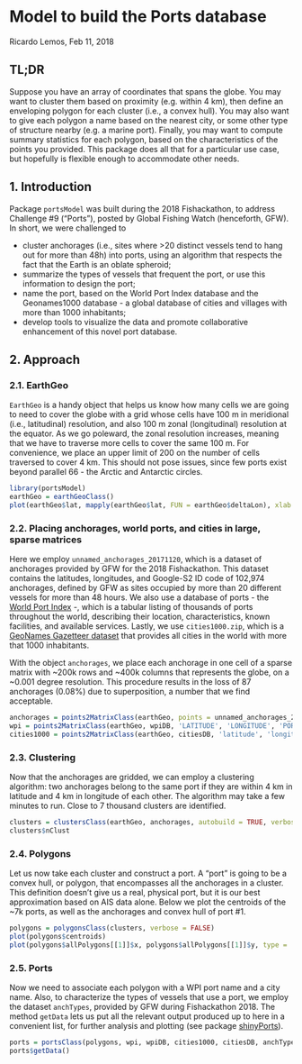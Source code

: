 # Model to build the Ports database

Ricardo Lemos, Feb 11, 2018

## TL;DR

Suppose you have an array of coordinates that spans the globe. You may want to cluster them based on proximity (e.g. within 4 km), then define an enveloping polygon for each cluster (i.e., a convex hull). You may also want to give each polygon a name based on the nearest city, or some other type of structure nearby (e.g. a marine port). Finally, you may want to compute summary statistics for each polygon, based on the characteristics of the points you provided. This package does all that for a particular use case, but hopefully is flexible enough to accommodate other needs.

## 1. Introduction

Package `portsModel` was built during the 2018 Fishackathon, to address Challenge #9 ("Ports"), posted by Global Fishing Watch (henceforth, GFW). In short,
we were challenged to

- cluster anchorages (i.e., sites where >20 distinct vessels tend to hang out for more than 48h) into ports, using an algorithm that respects the fact that the Earth is an oblate spheroid;
- summarize the types of vessels that frequent the port, or use this information to design the port;
- name the port, based on the World Port Index database and the Geonames1000 database - a global database of cities and villages with more than 1000 inhabitants;
- develop tools to visualize the data and promote collaborative enhancement of this novel port database.

## 2. Approach

### 2.1. EarthGeo

`EarthGeo` is a handy object that helps us know how many cells we are going to need to cover the globe with a grid whose cells
have 100 m in meridional (i.e., latitudinal) resolution, and also 100 m zonal (longitudinal) resolution at the equator. As we go poleward, the zonal resolution increases, meaning that we have to traverse more cells to cover the same 100 m. For convenience, we place an upper limit of 200 on the number of cells traversed to cover 4 km. This should not pose issues, since few ports exist beyond parallel 66 - the Arctic and Antarctic circles.

```r
library(portsModel)
earthGeo = earthGeoClass()
plot(earthGeo$lat, mapply(earthGeo$lat, FUN = earthGeo$deltaLon), xlab = 'latitude', ylab = 'nTraverse', xaxp  = c(-90, 90, 6))
```

### 2.2. Placing anchorages, world ports, and cities in large, sparse matrices

Here we employ `unnamed_anchorages_20171120`, which is a dataset of anchorages provided by GFW for the 2018 Fishackathon. This dataset contains the latitudes, longitudes, and Google-S2 ID code of 102,974 anchorages, defined by GFW as sites occupied by more than 20 different vessels for more than 48 hours. 
We also use a database of ports - the [World Port Index](https://msi.nga.mil/MSISiteContent/StaticFiles/NAV_PUBS/WPI/WPI_Shapefile.zip) -, which is a tabular listing of thousands of ports throughout the world, describing their location, characteristics, known facilities, and available services. Lastly, we use `cities1000.zip`, which is a 
[GeoNames Gazetteer dataset](http://download.geonames.org/export/dump/readme.txt) that provides all cities in the world with more that 1000 inhabitants.

With the object `anchorages`, we place each anchorage in one cell of a sparse matrix with ~200k rows and ~400k columns that represents the globe, on a ~0.001 degree resolution. This procedure results in the loss of 87 anchorages (0.08%) due to superposition, a number that we find acceptable.

```r
anchorages = points2MatrixClass(earthGeo, points = unnamed_anchorages_20171120, latName = 'lat', lonName = 'lon', id = 's2id', country = NULL, verbose = FALSE)
wpi = points2MatrixClass(earthGeo, wpiDB, 'LATITUDE', 'LONGITUDE', 'PORT_NAME', 'COUNTRY', FALSE)
cities1000 = points2MatrixClass(earthGeo, citiesDB, 'latitude', 'longitude', 'name', 'country', FALSE)
```

### 2.3. Clustering

Now that the anchorages are gridded, we can employ a clustering algorithm: two anchorages belong to the same port if they are within 4 km in latitude and 4 km in longitude of each other. The algorithm may take a few minutes to run. Close to 7 thousand clusters are identified.

```r
clusters = clustersClass(earthGeo, anchorages, autobuild = TRUE, verbose = FALSE)
clusters$nClust
```

### 2.4. Polygons

Let us now take each cluster and construct a port. A "port" is going to be a convex hull, or polygon, that encompasses all the anchorages in a cluster. This definition doesn't give us a real, physical port, but it is our best approximation based on AIS data alone. Below we plot the centroids of the ~7k ports, as well as the anchorages and convex hull of port #1.

```r
polygons = polygonsClass(clusters, verbose = FALSE)
plot(polygons$centroids)
plot(polygons$allPolygons[[1]]$x, polygons$allPolygons[[1]]$y, type = 'b', xlab = 'lon', ylab = 'lat')
```


### 2.5. Ports

Now we need to associate each polygon with a WPI port name and a city name. Also, to characterize the types of vessels that use a port, we employ the dataset 
`anchTypes`, provided by GFW during Fishackathon 2018. The method `getData` lets us put all the relevant output produced up to here in a convenient list,
for further analysis and plotting (see package [shinyPorts](https://github.com/rtlemos/shinyPorts)).

```r
ports = portsClass(polygons, wpi, wpiDB, cities1000, citiesDB, anchTypes, verbose = FALSE)
ports$getData()
```


